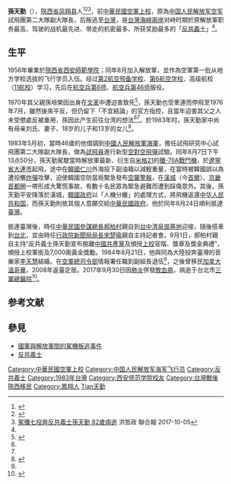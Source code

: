 {{Infobox Military Person
|name= 孫天勤
|lived=
|birth_date=1937年9月
|birth_place={{ROC|陝西省}}[[鳳翔縣|鳳翔縣]]
|death_place={{ROC|臺北市}}[[中正區_(台北市)|中正區]][[三軍總醫院|三軍總醫院]]
|death_date= {{death date and age|2017|9|30|1937|9|0}}
|placeofburial = {{TWN}}[[新北市|新北市]][[汐止區|汐止區]][[國軍示範公墓|國軍示範公墓]]
|nationality={{ROC}}（1937年9月－1949年10月1日、1983年8月24日－2017年9月30日）<br>{{PRC}}（1949年10月1日－1983年8月7日）
|image=
|caption=
|nickname=
|allegiance= {{PRC}}／{{CPC}}（1956年8月－1983年8月7日）<br>{{ROC}}（1983年8月24日－2017年9月30日）
|residence=
|serviceyears=1983年－？年
|branch = {{PLA-AF}}試飛團（1956年8月－1983年8月24日）<br>{{ROCAF}}（1983年8月24日－？）
|rank = {{flagicon image|ROCAF_Colonel's_Flag.svg}} [[上校|上校]] 
|commands=
|unit=
|native place= [[陝西省_(中華民國)|陝西]][[凤翔县|鳳翔]]
|battles=
|awards=
|laterwork=
|spouse={{marriage|[[李天慧|李天慧]]|1984|2017|reason=survived}}
}}
'''孫天勤'''（{{bd|1937年|9月|2017年|9月30日|catIdx=Sun孫}}），[[陝西省|陝西省]][[凤翔县|凤翔县]]人<ref name="udn">{{Cite news|url=https://udn.com/news/story/10930/2738916|title=反共義士孫天勤過世 可望安葬五指山或空軍公墓|newspaper=聯合新聞網|date=2017-10-04|accessdate=2018-02-06|archive-date=2017-10-11|archive-url=https://web.archive.org/web/20171011130534/https://udn.com/news/story/10930/2738916|dead-url=no}}</ref><ref name="voa">{{Cite news|url=https://www.voacantonese.com/a/voanews-taiwan-20171007/4060592.html|title="反共義士”孫天勤惜別會 台國防部長到場致敬|author=張佩芝|newspaper=美國之音|date=2017-10-07|accessdate=2018-02-06|archive-date=2017-10-11|archive-url=https://web.archive.org/web/20171011130339/https://www.voacantonese.com/a/voanews-taiwan-20171007/4060592.html|dead-url=no}}</ref><ref>[https://udn.com/news/story/6656/2739888 駕殲七投奔反共義士孫天勤 82歲病逝] {{Wayback|url=https://udn.com/news/story/6656/2739888 |date=20180831104442 }}洪哲政 聯合報 2017-10-05</ref>，前[[中華民國空軍|中華民國空軍]][[上校|上校]]，原為[[中国人民解放军空军|中国人民解放军空军]]試飛團第二大隊副大隊長，后叛逃至[[台灣|台灣]]，是[[台灣海峽兩岸|台灣海峽兩岸]]对峙时期於原解放軍职务最高、驾驶的战机最先进、带走的机密最多、所获奖励最多的「[[反共義士|反共義士]]」<ref name="udn" />。

==生平==
1956年畢業於[[陝西省|陝西省]][[西安師範學院|西安師範學院]]；同年8月加入解放軍，並作為空軍第一批从地方学校选拔的飞行学员入伍。经过[[第2航空预备学校|第2航空预备学校]]、[[第6航空学校|第6航空学校]]、高级航校（[[11航校|11航校]]）学习，先后在[[航空兵第6师|航空兵第6师]]、[[航空兵第46师|航空兵第46师]]服役。

1970年其父親孫培榮因出身在[[文革|文革]]中遭迫害致死<ref>{{Cite news|url=http://www.epochtimes.com/b5/17/10/4/n9699186.htm|title=投奔自由反共義士孫天勤在台去世 享壽82歲|date=2017-10-05|newspaper=大紀元|accessdate=2018-02-06|language=zh-TW|archive-date=2018-02-10|archive-url=https://web.archive.org/web/20180210190617/http://www.epochtimes.com/b5/17/10/4/n9699186.htm|dead-url=no}}</ref>，孫天勤也受牽連而停飛至1976年7月，雖然後來平反，但仍留下「不宜結論」的官方指控，且當年迫害其父之人未受懲處反被重用，孫因此产生前往台湾的想法<ref name="udn" /><ref name="voa" />。於1983年时，孫天勤家中尚有母亲刘氏、妻子、18岁的儿子和13岁的女儿<ref>{{Cite web|url=http://military.china.com/zh_cn/history4/news2/11078475/20110124/16356335.html|title=孙天勤：驾驶歼7叛逃 落地获奖黄金7000两|date=2011-01-24|accessdate=2018-02-06|work=中华网|archive-url=https://web.archive.org/web/20180207005920/http://military.china.com/zh_cn/history4/news2/11078475/20110124/16356335.html|archive-date=2018-02-07|dead-url=yes}}</ref>。

1983年5月初，當時46歲的他借調到[[中國人民解放軍海軍|中國人民解放軍海軍]]，擔任試飛研究中心試飛團第二大隊副大隊長，做為[[試飛員|試飛員]]進行新型[[空對空飛彈|空對空飛彈]]試驗。同年8月7日下午13点50分，孫天勤駕駛當時解放軍最新、衍生自[[米格21|米格21]]的[[殲7|殲-7ⅡA]][[戰鬥機|戰鬥機]]，於[[遼寧省|遼寧省]][[大連市|大連市]]起飛，途中在[[韓國|韓國]][[仁川|仁川]]外海投下副油箱以減輕重量，在當時被韓國誤以為遭投擲[[炸彈|炸彈]]攻擊，迫使韓國空防當局緊急發布[[空襲警報|空襲警報]]，在[[漢城|漢城]]（今[[首爾|首爾]]）、[[京畿道|京畿]][[韩国首都圈|首都圈]]一帶形成大驚慌事故，有數十名民眾為緊急避難而遭到踩傷意外。其後，孫天勤平安降落於漢城，[[韓國政府|韓國政府]]以「人機分離」的處理方式，將飛機返還[[中华人民共和国|中华人民共和国]]，而孫天勤則依其個人意願交給[[中華民國政府|中華民國政府]]，他於同年8月24日順利抵達[[臺灣|臺灣]]。

抵達臺灣後，時任[[中華民國參謀總長|中華民國參謀總長]][[郝柏村|郝柏村]]親自到[[台中|台中]][[清泉崗基地|清泉崗基地]]迎接，隨後搭車到[[台北|台北]]，並由時任[[行政院新聞局局長|行政院新聞局局長]][[宋楚瑜|宋楚瑜]]親自主持記者會。9月1日，郝柏村親自主持“反共義士孫天勤宣布脫離[[中國共產黨|中國共產黨]]及頒授[[上校|上校]]官階、獎章及獎金典禮”，頒授上校軍銜及7,000兩黃金獎勵。1984年8月21日，他與同為大陸投奔臺灣的音樂家[[李天慧|李天慧]]結婚。在[[國防部空軍司令部|空軍總司令部]]情報署任職到副組長退伍<ref name="udn" />，之後曾移民[[加拿大|加拿大]][[溫哥華|溫哥華]]，2008年返臺定居。2017年9月30日因[[肺炎|肺炎]]併發[[敗血病|敗血病]]，病逝于台北市[[三軍總醫院|三軍總醫院]]<ref>{{Cite news|url=http://www.cna.com.tw/news/firstnews/201710045005-1.aspx|title=反共義士孫天勤安葬國軍公墓 國防部專案協助|newspaper=中央社|accessdate=2018-02-06|archive-date=2018-02-10|archive-url=https://web.archive.org/web/20180210223519/http://www.cna.com.tw/news/firstnews/201710045005-1.aspx|dead-url=no}}</ref>。

== 参考文献 ==
{{Reflist}}

== 參見 ==
* [[國軍與解放軍間的駕機叛逃事件|國軍與解放軍間的駕機叛逃事件]]
* [[反共義士|反共義士]]

{{DEFAULTSORT:Sun孫}}
[[Category:中華民國空軍上校|Category:中華民國空軍上校]]
[[Category:中国人民解放军海军飞行员|Category:中国人民解放军海军飞行员]]
[[Category:反共義士|Category:反共義士]]
[[Category:1983年台灣|Category:1983年台灣]]
[[Category:西安师范学院校友|Category:西安师范学院校友]]
[[Category:台灣戰後陝西移民|Category:台灣戰後陝西移民]]
[[Category:鳳翔人|Category:鳳翔人]]
[[Category:孫姓|Tian天勤]]